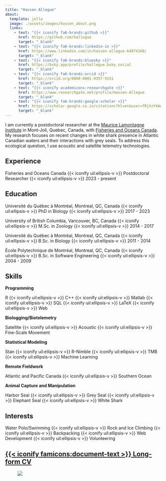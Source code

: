 ```yaml
---
title: "Hassen Allegue"
about:
  template: jolla
  image: ./assets/images/hassen_about.png
  links:
    - text: "{{< iconify fa6-brands:github >}}"
      href: https://github.com/hallegue
      target: "_blank"
    - text: "{{< iconify fa6-brands:linkedin-in >}}"
      href: https://www.linkedin.com/in/hassen-allegue-64974168/
      target: "_blank"
    - text: "{{< iconify fa6-brands:bluesky >}}"
      href: https://bsky.app/profile/hallegue.bsky.social
      target: "_blank"
    - text: "{{< iconify fa6-brands:orcid >}}"
      href: https://orcid.org/0000-0001-9357-9151
      target: "_blank"
    - text: "{{< iconify academicons:researchgate >}}"
      href: https://www.researchgate.net/profile/Hassen-Allegue
      target: "_blank"
    - text: "{{< iconify fa6-brands:google-scholar >}}"
      href: https://scholar.google.co.in/citations?hl=en&user=fRjVzY4AAAAJ
      target: "_blank"
---
```


I am currently a postdoctoral researcher at the [Maurice Lamontagne Institute](https://www.qc.dfo-mpo.gc.ca/en/maurice-lamontagne-institute) in Mont-Joli, Quebec, Canada, with [Fisheries and Oceans Canada](https://www.dfo-mpo.gc.ca/index-eng.html). My research focuses on recent changes in white shark presence in Atlantic Canadian waters and their interactions with grey seals. To address this ecological question, I use acoustic and satellite telemetry technologies.

## Experience

Fisheries and Oceans Canada {{< iconify uil:ellipsis-v >}} Postdoctoral Researcher {{< iconify uil:ellipsis-v >}} 2023 - present

## Education

Université du Québec à Montréal, Montreal, QC, Canada {{< iconify uil:ellipsis-v >}} PhD in Biology {{< iconify uil:ellipsis-v >}} 2017 - 2023

University of British Columbia, Vancouver, BC, Canada {{< iconify uil:ellipsis-v >}} M.Sc. in Zoology {{< iconify uil:ellipsis-v >}} 2014 - 2017

Université du Québec à Montréal, Montreal, QC, Canada {{< iconify uil:ellipsis-v >}} B.Sc. in Biology {{< iconify uil:ellipsis-v >}} 2011 - 2014

École Polytechnique de Montréal, Montreal, QC, Canada {{< iconify uil:ellipsis-v >}} B.Sc. in Software Engineering {{< iconify uil:ellipsis-v >}} 2004 - 2009

## Skills

:::::::: grid
::: g-col-4
**Programming**

R {{< iconify uil:ellipsis-v >}} C++ {{< iconify uil:ellipsis-v >}} Matlab {{< iconify uil:ellipsis-v >}} SQL {{< iconify uil:ellipsis-v >}} LaTeX {{< iconify uil:ellipsis-v >}} Web
:::

::: g-col-4
**Biologging/Biotelemetry**

Satellite {{< iconify uil:ellipsis-v >}} Acoustic {{< iconify uil:ellipsis-v >}} Fine-Scale Movement
:::

::: g-col-4
**Statistical Modeling**

Stan {{< iconify uil:ellipsis-v >}} R-Nimble {{< iconify uil:ellipsis-v >}} TMB {{< iconify uil:ellipsis-v >}} Machine Learning
:::

::: g-col-4
**Remote Fieldwork**

Atlantic and Pacific Canada {{< iconify uil:ellipsis-v >}} Southern Ocean
:::

::: g-col-4
**Animal Capture and Manipulation**

Harbor Seal {{< iconify uil:ellipsis-v >}} Grey Seal {{< iconify uil:ellipsis-v >}} Elephant Seal {{< iconify uil:ellipsis-v >}} White Shark
:::
::::::::

## Interests

Water Polo/Swimming {{< iconify uil:ellipsis-v >}} Rock and Ice Climbing {{< iconify uil:ellipsis-v >}} Backpacking {{< iconify uil:ellipsis-v >}} Web Development {{< iconify uil:ellipsis-v >}} Volunteering

## <a href="./assets/documents/Allegue_H_CV_en_2025.pdf" target="_blank">{{< iconify famicons:document-text >}} Long-form CV</a>

<figure><img src="./assets/images/harem_about.png" class="img-fluid round"/></figure>
